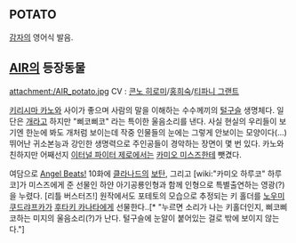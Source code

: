 == POTATO ==
[[감자]]의 영어식 발음.

== [[AIR]]의 등장동물 ==
attachment:/AIR_potato.jpg
CV : [[콘노 히로미]]/[[홍희숙]]/[[티파니 그랜트]]

[[키리시마 카노]]와 사이가 좋으며 사람의 말을 이해하는 수수께끼의 [[털구슬]] 생명체다. 일단은 [[개]]라고 하지만 "삐코삐코" 라는 특이한 울음소리를 낸다. 사실 현실의 우리들이 보기엔 한눈에 봐도 개처럼 보이는데 작중 인물들의 눈에는 그렇게 안보이는 모양이다(...) 뛰어난 귀소본능과 강인한 생명력으로 주인공들이 경악하는 장면이 몇 번 있다. 카노와 친하지만 어째선지 [[이터널 파이터 제로]]에서는 [[카미오 미스즈]]한테 뺏겼다.

여담으로 [[Angel Beats!]] 10화에 [[클라나드]]의 [[보탄]], 그리고 [wiki:"카미오 하루코" 하루코]가 미스즈에게 준 선물인 하얀 아기공룡인형과 함께 인형으로 특별출연하는 영광(?)을 누렸다.
[리틀 버스터즈!] 원작에서도 포테토의 모습으로 추정되는 키 홀더를 [[노우미 쿠드랴프카]]가 [[후타키 카나타]]에게 선물한다..[* "누르면 소리가 나는 키홀더인지, 삐코삐코하는 미지의 울음소리(?)가 난다. 털구슬에 눈알이 붙어있는 걸로 밖에 보이지 않는다."]
